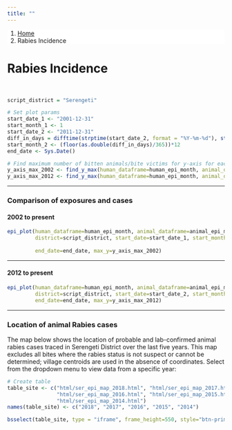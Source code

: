 ```yaml
---
title: ""
---
```


<ol class="breadcrumb" style="background-color:white;">
  <li class="breadcrumb-item"><a href="index.html">Home</a></li>
  <li class="breadcrumb-item active">Rabies Incidence</li>
</ol>

# Rabies Incidence  

<br>

```r
script_district = "Serengeti"
```


```r
# Set plot params
start_date_1 <- "2001-12-31"
start_month_1 <- 1
start_date_2 <- "2011-12-31"
diff_in_days = difftime(strptime(start_date_2, format = "%Y-%m-%d"), strptime(start_date_1, format = "%Y-%m-%d"), units = "days")
start_month_2 <- (floor(as.double(diff_in_days)/365))*12 
end_date <- Sys.Date()

# Find maximum number of bitten animals/bite victims for y-axis for each district
y_axis_max_2002 <- find_y_max(human_dataframe=human_epi_month, animal_dataframe=animal_epi_month, start_month=start_month_1, type="epi")
y_axis_max_2012 <- find_y_max(human_dataframe=human_epi_month, animal_dataframe=animal_epi_month, start_month=start_month_2, type="epi")
```
  
*** 

### Comparison of exposures and cases {.tabset .tabset-pills}  
  
#### 2002 to present
``` r
epi_plot(human_dataframe=human_epi_month, animal_dataframe=animal_epi_month,
         district=script_district, start_date=start_date_1, start_month=start_month_1,
         
         end_date=end_date, max_y=y_axis_max_2002)
```

***  
  
#### 2012 to present
``` r
epi_plot(human_dataframe=human_epi_month, animal_dataframe=animal_epi_month, 
         district=script_district, start_date=start_date_2, start_month=start_month_2,
         end_date=end_date, max_y=y_axis_max_2012)
```

***  
  
### Location of animal Rabies cases  
  
The map below shows the location of probable and lab-confirmed animal rabies cases traced in Serengeti District over the last five years.  This map excludes all bites where the rabies status is not suspect or cannot be determined; village centroids are used in the absence of coordinates. Select from the dropdown menu to view data from a specific year:  

```r
# Create table
table_site <- c("html/ser_epi_map_2018.html", "html/ser_epi_map_2017.html",
                "html/ser_epi_map_2016.html", "html/ser_epi_map_2015.html",
                "html/ser_epi_map_2014.html")
names(table_site) <- c("2018", "2017", "2016", "2015", "2014")

bsselect(table_site, type = "iframe", frame_height=550, style="btn-primary", show_tick=TRUE, height=0)
```
